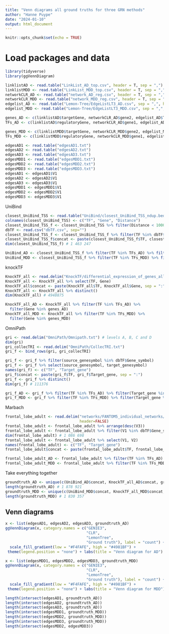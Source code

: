 ```yaml
---
title: "Venn diagrams all ground truths for three GRN methods"
author: "Hanne Puype"
date: "2024-01-10"
output: html_document
---
```


```r
knitr::opts_chunk$set(echo = TRUE)
```

# Load packages and data
```r
library(tidyverse)
library(ggVennDiagram)
```

```r
linklistAD <- read.table("LinkList_AD_top.csv", header = T, sep = ",") #GENIE3
linklistMDD <- read.table("LinkList_MDD_top.csv", header = T, sep = ",")
networkCLR_AD <- read.table("network_AD_reg.csv", header = T, sep = ",") #CLR
networkCLR_MDD <- read.table("network_MDD_reg.csv", header = T, sep = ",")
edgelist_AD <- read.table("Lemon-Tree/EdgeListLT3_AD.csv", sep = ",", header = T) # Lemon-Tree
edgelist_MDD <- read.table("Lemon-Tree/EdgeListLT3_MDD.csv", sep = ",", header = T)
```

```r
genes_AD <- c(linklistAD$targetGene, networkCLR_AD$gene2, edgelist_AD$Target_gene)
TFs_AD <- c(linklistAD$regulatoryGene, networkCLR_AD$gene1, edgelist_AD$Regulator)

genes_MDD <- c(linklistMDD$targetGene, networkCLR_MDD$gene2, edgelist_MDD$Target_gene)
TFs_MDD <- c(linklistMDD$regulatoryGene, networkCLR_MDD$gene1, edgelist_MDD$Regulator)
```

```r
edgesAD1 <- read.table("edgesAD1.txt")
edgesAD2 <- read.table("edgesAD2.txt")
edgesAD3 <- read.table("edgesAD3.txt")
edgesMDD1 <- read.table("edgesMDD1.txt")
edgesMDD2 <- read.table("edgesMDD2.txt")
edgesMDD3 <- read.table("edgesMDD3.txt")
edgesAD1 <- edgesAD1$V1
edgesAD2 <- edgesAD2$V1
edgesAD3 <- edgesAD3$V1
edgesMDD1 <- edgesMDD1$V1
edgesMDD2 <- edgesMDD2$V1
edgesMDD3 <- edgesMDD3$V1
```

UniBind 
```r
closest_UniBind_TSS <- read.table("UniBind/closest_UniBind_TSS_ndup.bed")
colnames(closest_UniBind_TSS) <- c("TF", "Gene", "Distance")
closest_UniBind_TSS_f <- closest_UniBind_TSS %>% filter(Distance < 10000)
dbTF <- read.csv("dbTF.csv", sep="")
closest_UniBind_TSS_f <- closest_UniBind_TSS_f %>% filter(TF %in% dbTF$Gene_symbol)
closest_UniBind_TSS_f$concat <- paste(closest_UniBind_TSS_f$TF, closest_UniBind_TSS_f$Gene, sep = ":")
dim(closest_UniBind_TSS_f) # 1 463 247  
```

```r
UniBind_AD <- closest_UniBind_TSS_f %>% filter(TF %in% TFs_AD) %>% filter(Gene %in% genes_AD)
UniBind_MDD <- closest_UniBind_TSS_f %>% filter(TF %in% TFs_MDD) %>% filter(Gene %in% genes_MDD)
```


knockTF
```r
KnockTF_all <- read.delim("KnockTF/differential_expression_of_genes_all_datasets.txt")
KnockTF_all <- KnockTF_all %>% select(TF, Gene)
KnockTF_all$concat <- paste(KnockTF_all$TF, KnockTF_all$Gene, sep = ":")
KnockTF_all <- KnockTF_all %>% distinct()
dim(KnockTF_all) # 4948875
```

```r
KnockTF_all_AD <- KnockTF_all %>% filter(TF %in% TFs_AD) %>% 
  filter(Gene %in% genes_AD)
KnockTF_all_MDD <- KnockTF_all %>% filter(TF %in% TFs_MDD) %>% 
  filter(Gene %in% genes_MDD)
```

OmniPath
```r
gri <- read.delim("OmniPath/Omnipath.txt") # levels A, B, C and D
dim(gri)
gri_collecTRI <- read.delim("OmniPath/CollecTRI.txt")
gri_f <- bind_rows(gri, gri_collecTRI)
```

```r
gri_f <- gri_f %>% filter(source_genesymbol %in% dbTF$Gene_symbol)
gri_f <- gri_f %>% select(source_genesymbol, target_genesymbol)
names(gri_f) <- c("TF", "Target_gene")
gri_f$concat <- paste(gri_f$TF, gri_f$Target_gene, sep = ":")
gri_f <- gri_f %>% distinct()
dim(gri_f) # 111376 
```

```r
gri_f_AD <- gri_f %>% filter(TF %in% TFs_AD) %>% filter(Target_gene %in% genes_AD)
gri_f_MDD <- gri_f %>% filter(TF %in% TFs_MDD) %>% filter(Target_gene %in% genes_MDD)
```

Marbach 
```r
frontal_lobe_adult <- read.delim("networks/FANTOM5_individual_networks/394_individual_networks/frontal_lobe_adult.txt.gz", 
                                 header=FALSE)
frontal_lobe_adult <- frontal_lobe_adult %>% arrange(desc(V3))
frontal_lobe_adult <- frontal_lobe_adult %>% filter(V1 %in% dbTF$Gene_symbol)
dim(frontal_lobe_adult) # 1 086 698 
frontal_lobe_adult <- frontal_lobe_adult %>% select(V1, V2)
names(frontal_lobe_adult) <- c("TF", "Target_gene")
frontal_lobe_adult$concat <- paste(frontal_lobe_adult$TF, frontal_lobe_adult$Target_gene, sep = ":")
```

```r
frontal_lobe_adult_AD <- frontal_lobe_adult %>% filter(TF %in% TFs_AD) %>% filter(Target_gene %in% genes_AD)
frontal_lobe_adult_MDD <- frontal_lobe_adult %>% filter(TF %in% TFs_MDD) %>% filter(Target_gene %in% genes_MDD)
```

Take everything together
```r
groundtruth_AD <- unique(c(UniBind_AD$concat, KnockTF_all_AD$concat, gri_f_AD$concat, frontal_lobe_adult_AD$concat))
length(groundtruth_AD) # 1 878 921
groundtruth_MDD <- unique(c(UniBind_MDD$concat, KnockTF_all_MDD$concat, gri_f_MDD$concat, frontal_lobe_adult_MDD$concat))
length(groundtruth_MDD) # 1 830 357
```

## Venn diagrams 
```r
x <- list(edgesAD1, edgesAD2, edgesAD3, groundtruth_AD)
ggVennDiagram(x, category.names = c("GENIE3",
                                    "CLR",
                                    "LemonTree",
                                    "Ground truth"), label = "count") + 
  scale_fill_gradient(low = "#F4FAFE", high = "#4981BF") +
 theme(legend.position = "none") + labs(title = "Venn diagram for AD")
```


```r
x <- list(edgesMDD1, edgesMDD2, edgesMDD3, groundtruth_MDD)
ggVennDiagram(x, category.names = c("GENIE3",
                                    "CLR",
                                    "LemonTree",
                                    "Ground truth"), label = "count") + 
  scale_fill_gradient(low = "#F4FAFE", high = "#4981BF") +
 theme(legend.position = "none") + labs(title = "Venn diagram for MDD")
```

```r
length(intersect(edgesAD1, groundtruth_AD))
length(intersect(edgesAD2, groundtruth_AD))
length(intersect(edgesAD3, groundtruth_AD))
length(intersect(edgesMDD1, groundtruth_MDD))
length(intersect(edgesMDD2, groundtruth_MDD))
length(intersect(edgesMDD3, groundtruth_MDD))
length(intersect(edgesMDD2, edgesMDD3))
```

